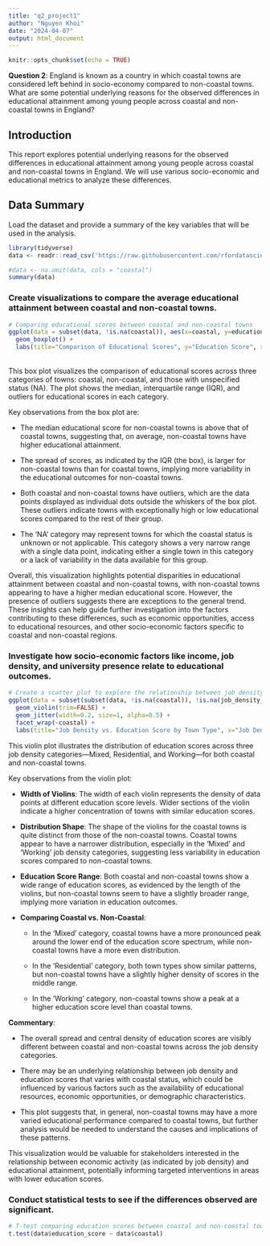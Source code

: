 ```yaml
---
title: "q2_project1"
author: "Nguyen Khoi"
date: "2024-04-07"
output: html_document
---
```


```r
knitr::opts_chunk$set(echo = TRUE)
```

**Question 2**: England is known as a country in which coastal towns are considered left behind in socio-economy compared to non-coastal towns. What are some potential underlying reasons for the observed differences in educational attainment among young people across coastal and non-coastal towns in England?

## Introduction

This report explores potential underlying reasons for the observed differences in educational attainment among young people across coastal and non-coastal towns in England. We will use various socio-economic and educational metrics to analyze these differences.

## Data Summary

Load the dataset and provide a summary of the key variables that will be used in the analysis.

```r
library(tidyverse) 
data <- readr::read_csv('https://raw.githubusercontent.com/rfordatascience/tidytuesday/master/data/2024/2024-01-23/english_education.csv', show_col_types = FALSE)

#data <- na.omit(data, cols = "coastal")
summary(data)
```

### Create visualizations to compare the average educational attainment between coastal and non-coastal towns.

```r
# Comparing educational scores between coastal and non-coastal towns
ggplot(data = subset(data, !is.na(coastal)), aes(x=coastal, y=education_score, fill=coastal)) +
  geom_boxplot() +
  labs(title="Comparison of Educational Scores", y="Education Score", x="Town Type")
```

\
This box plot visualizes the comparison of educational scores across three categories of towns: coastal, non-coastal, and those with unspecified status (NA). The plot shows the median, interquartile range (IQR), and outliers for educational scores in each category.

Key observations from the box plot are:

-   The median educational score for non-coastal towns is above that of coastal towns, suggesting that, on average, non-coastal towns have higher educational attainment.

-   The spread of scores, as indicated by the IQR (the box), is larger for non-coastal towns than for coastal towns, implying more variability in the educational outcomes for non-coastal towns.

-   Both coastal and non-coastal towns have outliers, which are the data points displayed as individual dots outside the whiskers of the box plot. These outliers indicate towns with exceptionally high or low educational scores compared to the rest of their group.

-   The 'NA' category may represent towns for which the coastal status is unknown or not applicable. This category shows a very narrow range with a single data point, indicating either a single town in this category or a lack of variability in the data available for this group.

Overall, this visualization highlights potential disparities in educational attainment between coastal and non-coastal towns, with non-coastal towns appearing to have a higher median educational score. However, the presence of outliers suggests there are exceptions to the general trend. These insights can help guide further investigation into the factors contributing to these differences, such as economic opportunities, access to educational resources, and other socio-economic factors specific to coastal and non-coastal regions.

### Investigate how socio-economic factors like income, job density, and university presence relate to educational outcomes.

```r
# Create a scatter plot to explore the relationship between job density and education scores
ggplot(data = subset(subset(data, !is.na(coastal)), !is.na(job_density_flag)), aes(x=job_density_flag, y=education_score, fill=coastal)) +
  geom_violin(trim=FALSE) +
  geom_jitter(width=0.2, size=1, alpha=0.5) +
  facet_wrap(~coastal) +
  labs(title="Job Density vs. Education Score by Town Type", x="Job Density", y="Education Score")
```

This violin plot illustrates the distribution of education scores across three job density categories—Mixed, Residential, and Working—for both coastal and non-coastal towns.

Key observations from the violin plot:

-   **Width of Violins**: The width of each violin represents the density of data points at different education score levels. Wider sections of the violin indicate a higher concentration of towns with similar education scores.

-   **Distribution Shape**: The shape of the violins for the coastal towns is quite distinct from those of the non-coastal towns. Coastal towns appear to have a narrower distribution, especially in the 'Mixed' and 'Working' job density categories, suggesting less variability in education scores compared to non-coastal towns.

-   **Education Score Range**: Both coastal and non-coastal towns show a wide range of education scores, as evidenced by the length of the violins, but non-coastal towns seem to have a slightly broader range, implying more variation in education outcomes.

-   **Comparing Coastal vs. Non-Coastal**:

    -   In the 'Mixed' category, coastal towns have a more pronounced peak around the lower end of the education score spectrum, while non-coastal towns have a more even distribution.

    -   In the 'Residential' category, both town types show similar patterns, but non-coastal towns have a slightly higher density of scores in the middle range.

    -   In the 'Working' category, non-coastal towns show a peak at a higher education score level than coastal towns.

**Commentary**:

-   The overall spread and central density of education scores are visibly different between coastal and non-coastal towns across the job density categories.

-   There may be an underlying relationship between job density and education scores that varies with coastal status, which could be influenced by various factors such as the availability of educational resources, economic opportunities, or demographic characteristics.

-   This plot suggests that, in general, non-coastal towns may have a more varied educational performance compared to coastal towns, but further analysis would be needed to understand the causes and implications of these patterns.

This visualization would be valuable for stakeholders interested in the relationship between economic activity (as indicated by job density) and educational attainment, potentially informing targeted interventions in areas with lower education scores.

### Conduct statistical tests to see if the differences observed are significant.

```r
# T-test comparing education scores between coastal and non-coastal towns
t.test(data$education_score ~ data$coastal)
```
